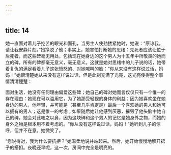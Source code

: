 ```yaml
---
---
---
```

title: 14
---



她一直面对着儿子挖苦的眼光和面孔，当男主人使劲搂紧她时，她说：“原谅我，请让我安静片刻。”她挣脱了他；事实上，她害怕打断她的思绪：先死者应该让位于后死者，而这些碑毫无用处，包括现在她身边的这个男人为十五年中所敬畏的她而立的碑，所有的碑都毫无意义，毫无意义。这就是她对思绪中的儿子说的话，她带着复仇的满足看着儿子这张愤怒的、对她喊叫的脸：“你从来没有这样说过话，妈妈！”她很清楚她从来没有这样说过话，但是此刻充满了光亮，这光亮使得整个事情清清楚楚：

面对生活，她没有任何理由偏爱这些碑；她自己的碑对她而言仅仅只有一个惟一的存在理由：她现在可以滥用它，为了她那受轻视的身体的利益；因为她喜欢坐在她身边的男人，他年轻，并可能是（甚至几乎肯定是）最后一个喜欢她的男人和她可以拥有的男人；这是惟一的考虑；如果随后她让他感到厌恶，摧毁了他头脑中她自己的碑，她会对此嗤之以鼻，因为这块碑和这个男人的记忆是她身外之物，而她的身外之物是根本用不着考虑的。“你从没有这样说过话，妈妈！”她听到儿子的惊呼，但并不在意。她微笑了。

“您说得对，我为什么要抗拒？”她温柔地说并站起来。然后，她开始慢慢地解开裙子的搭扣。夜晚还早呢，这一次，房间中完全是明亮的。